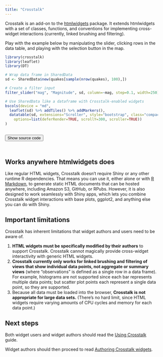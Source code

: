 ```yaml
---
title: "Crosstalk"
---
```


Crosstalk is an add-on to the [htmlwidgets](http://htmlwidgets.org) package. It extends htmlwidgets with a set of classes, functions, and conventions for implementing cross-widget interactions (currently, linked brushing and filtering).

Play with the example below by manipulating the slider, clicking rows in the data table, and playing with the selection button in the map.

```r
library(crosstalk)
library(leaflet)
library(DT)

# Wrap data frame in SharedData
sd <- SharedData$new(quakes[sample(nrow(quakes), 100),])

# Create a filter input
filter_slider("mag", "Magnitude", sd, column=~mag, step=0.1, width=250)

# Use SharedData like a dataframe with Crosstalk-enabled widgets
bscols(device = "md",
  leaflet(sd) %>% addTiles() %>% addMarkers(),
  datatable(sd, extensions="Scroller", style="bootstrap", class="compact", width="100%", height="auto",
    options=list(deferRender=TRUE, scrollY=300, scroller=TRUE))
)
```

<p class="text-center" style="margin-top: 2em; margin-bottom: 4em">
<button class="btn btn-success" onclick="this.parentElement.style.display = 'none'; $('#example_code').fadeIn();">Show source code</button>
</p>

<div id="example_code" style="display: none">

<pre class="markdown"><code>---
title: Fiji earthquakes
output: html_document
---

&#96;``{r}
library(crosstalk)
library(leaflet)
library(DT)

# Wrap data frame in SharedData
sd <- SharedData$new(quakes[sample(nrow(quakes), 100),])

# Create a filter input
filter_slider("mag", "Magnitude", sd, column=~mag, step=0.1, width=250)

# Use SharedData like a dataframe with Crosstalk-enabled widgets
bscols(
  leaflet(sd) %>% addTiles() %>% addMarkers(),
  datatable(sd, extensions="Scroller", style="bootstrap", class="compact", width="100%",
    options=list(deferRender=TRUE, scrollY=300, scroller=TRUE))
)
&#96;``</code></pre>

</div>

## Works anywhere htmlwidgets does

Like regular HTML widgets, Crosstalk doesn't require Shiny or any other runtime R dependencies. That means you can use it, either alone or with [R Markdown](http://rmarkdown.rstudio.com), to generate static HTML documents that can be hosted anywhere, including Amazon S3, GitHub, or RPubs. However, it is also designed to work seamlessly with Shiny apps, which lets you combine Crosstalk widget interactions with base plots, ggplot2, and anything else you can do with Shiny.

## Important limitations

Crosstalk has inherent limitations that widget authors and users need to be aware of.

1. **HTML widgets must be specifically modified by their authors** to support Crosstalk. Crosstalk cannot magically provide cross-widget interactivity with generic HTML widgets.
2. **Crosstalk currently only works for linked brushing and filtering of views that show individual data points, not aggregate or summary views** (where "observations" is defined as a single row in a data frame). For example, histograms are not supported since each bar represents multiple data points; but scatter plot points each represent a single data point, so they are supported.
3. Because all data must be loaded into the browser, **Crosstalk is not appropriate for large data sets.** (There's no hard limit, since HTML widgets require varying amounts of CPU cycles and memory for each data point.)

## Next steps

Both widget users and widget authors should read the [Using Crosstalk](using.html) guide.

Widget authors should then proceed to read [Authoring Crosstalk widgets](authoring.html).
